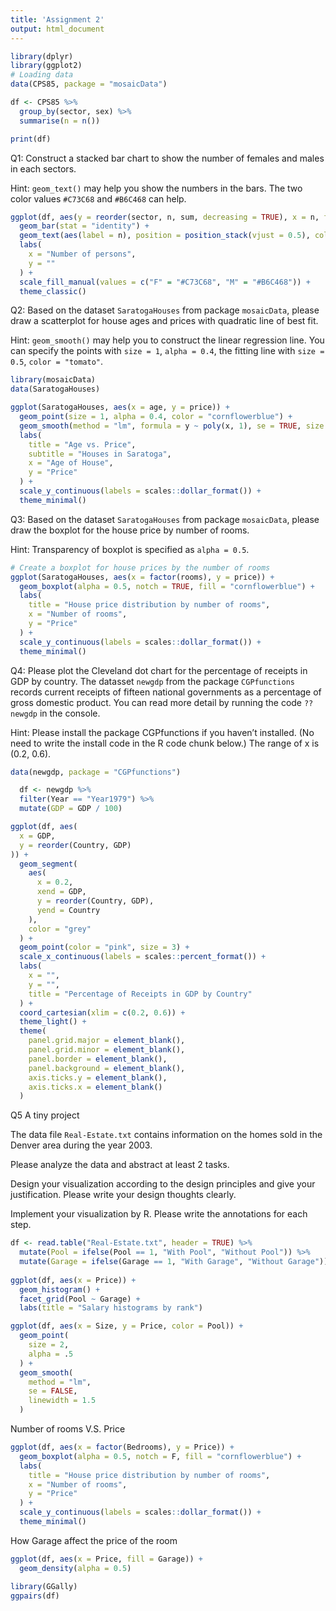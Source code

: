 ```yaml
---
title: 'Assignment 2'
output: html_document
---
```


```r
library(dplyr)
library(ggplot2)
# Loading data
data(CPS85, package = "mosaicData")

df <- CPS85 %>%
  group_by(sector, sex) %>%
  summarise(n = n())

print(df)
```
Q1: Construct a stacked bar chart to show the number of females and males in each sectors.

Hint: `geom_text()` may help you show the numbers in the bars.
The two color values `#C73C68` and `#B6C468` can help.

```r
ggplot(df, aes(y = reorder(sector, n, sum, decreasing = TRUE), x = n, fill = sex)) +
  geom_bar(stat = "identity") +
  geom_text(aes(label = n), position = position_stack(vjust = 0.5), color = "black", size = 3) +
  labs(
    x = "Number of persons",
    y = ""
  ) +
  scale_fill_manual(values = c("F" = "#C73C68", "M" = "#B6C468")) +
  theme_classic()
```
Q2: Based on the dataset `SaratogaHouses` from package `mosaicData`,
please draw a scatterplot for house ages and prices with quadratic line of best fit.

Hint: `geom_smooth()` may help you to construct the linear regression line.
You can specify the points with `size = 1`, `alpha = 0.4`,
the fitting line with `size = 0.5`, `color = "tomato"`.

```r
library(mosaicData)
data(SaratogaHouses)

ggplot(SaratogaHouses, aes(x = age, y = price)) +
  geom_point(size = 1, alpha = 0.4, color = "cornflowerblue") +
  geom_smooth(method = "lm", formula = y ~ poly(x, 1), se = TRUE, size = 0.5, color = "tomato") +
  labs(
    title = "Age vs. Price",
    subtitle = "Houses in Saratoga",
    x = "Age of House",
    y = "Price"
  ) +
  scale_y_continuous(labels = scales::dollar_format()) +
  theme_minimal()
```

Q3: Based on the dataset `SaratogaHouses` from package `mosaicData`,
please draw the boxplot for the house price by number of rooms.

Hint: Transparency of boxplot is specified as `alpha = 0.5`.

```r
# Create a boxplot for house prices by the number of rooms
ggplot(SaratogaHouses, aes(x = factor(rooms), y = price)) +
  geom_boxplot(alpha = 0.5, notch = TRUE, fill = "cornflowerblue") +
  labs(
    title = "House price distribution by number of rooms",
    x = "Number of rooms",
    y = "Price"
  ) +
  scale_y_continuous(labels = scales::dollar_format()) +
  theme_minimal()
```

Q4: Please plot the Cleveland dot chart for the percentage of receipts in GDP by country.
The datasset `newgdp` from the package `CGPfunctions` records current receipts of fifteen national governments as a percentage of gross domestic product.
You can read more detail by running the code `??newgdp` in the console.

Hint: Please install the package CGPfunctions if you haven’t installed.
(No need to write the install code in the R code chunk below.) The range of x is (0.2, 0.6).

```r
data(newgdp, package = "CGPfunctions")

  df <- newgdp %>%
  filter(Year == "Year1979") %>%
  mutate(GDP = GDP / 100)

ggplot(df, aes(
  x = GDP,
  y = reorder(Country, GDP)
)) +
  geom_segment(
    aes(
      x = 0.2,
      xend = GDP,
      y = reorder(Country, GDP),
      yend = Country
    ),
    color = "grey"
  ) +
  geom_point(color = "pink", size = 3) +
  scale_x_continuous(labels = scales::percent_format()) +
  labs(
    x = "",
    y = "",
    title = "Percentage of Receipts in GDP by Country"
  ) +
  coord_cartesian(xlim = c(0.2, 0.6)) +
  theme_light() +
  theme(
    panel.grid.major = element_blank(),
    panel.grid.minor = element_blank(),
    panel.border = element_blank(),
    panel.background = element_blank(),
    axis.ticks.y = element_blank(),
    axis.ticks.x = element_blank()
  )
```

Q5  A tiny project

The data file `Real-Estate.txt` contains information on the homes sold in the Denver area during the year 2003.

Please analyze the data and abstract at least 2 tasks.

Design your visualization according to the design principles and give your justification. Please write your design thoughts clearly.

Implement your visualization by R. Please write the annotations for each step.

```r
df <- read.table("Real-Estate.txt", header = TRUE) %>%
  mutate(Pool = ifelse(Pool == 1, "With Pool", "Without Pool")) %>%
  mutate(Garage = ifelse(Garage == 1, "With Garage", "Without Garage"))
      
ggplot(df, aes(x = Price)) +
  geom_histogram() +
  facet_grid(Pool ~ Garage) +
  labs(title = "Salary histograms by rank")

ggplot(df, aes(x = Size, y = Price, color = Pool)) +
  geom_point(
    size = 2,
    alpha = .5
  ) +
  geom_smooth(
    method = "lm",
    se = FALSE,
    linewidth = 1.5
  )

```


Number of rooms V.S. Price
```r
ggplot(df, aes(x = factor(Bedrooms), y = Price)) +
  geom_boxplot(alpha = 0.5, notch = F, fill = "cornflowerblue") +
  labs(
    title = "House price distribution by number of rooms",
    x = "Number of rooms",
    y = "Price"
  ) +
  scale_y_continuous(labels = scales::dollar_format()) +
  theme_minimal()
```
How Garage affect the price of the room

```r
ggplot(df, aes(x = Price, fill = Garage)) +
  geom_density(alpha = 0.5)
```


```r
library(GGally)
ggpairs(df)
```